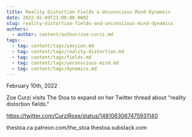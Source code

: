 ```yaml
---
title: Reality Distortion Fields & Unconscious Mind Dynamics
date: 2022-02-09T23:00:00.000Z
slug: reality-distortion-fields-and-unconscious-mind-dynamics
authors:
  - author: content/author/zoe-curzi.md
tags:
  - tag: content/tags/session.md
  - tag: content/tags/reality-distortion.md
  - tag: content/tags/fields.md
  - tag: content/tags/unconscious-mind.md
  - tag: content/tags/dynamics.md
---
```


February 10th, 2022

Zoe Curzi visits The Stoa to expand on her Twitter thread about “reality distortion fields.”

https://twitter.com/CurziRose/status/1481063067475931140

thestoa.ca
patreon.com/the_stoa
thestoa.substack.com
